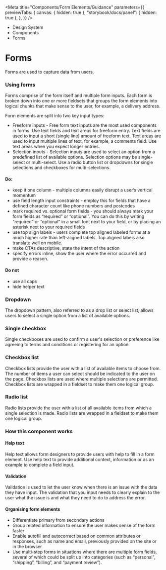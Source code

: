 
<Meta
	title="Components/Form Elements/Guidance"
	parameters={{
		previewTabs: {
			canvas: { hidden: true },
			"storybook/docs/panel": { hidden: true },
		},
	}}
/>

<div className="act-docs-container">
	<Masthead />
	<main className="act-body">
		<div className="act-flex act-flex-light-purple">
			<div className="act-flex__container act-flex__container-padding-trim">
				<div className="act-flex__grid">
					<div className="act-flex__row">
						<div className="act-col__cw-12">
							<div className="act-box">
								<div className="act-breadcrumbs">
									<ul className="act-breadcrumbs__container">
										<li className="act-breadcrumbs__crumb act-h6">
											<LinkTo className="act-breadcrumbs__crumb__link" kind="system-introduction--page">
												Design System <i className="fa-solid fa-angle-right"></i>
											</LinkTo>
										</li>
										<li className="act-breadcrumbs__crumb act-h6">
											<LinkTo className="act-breadcrumbs__crumb__link" kind="components-overview--page">
												Components <i className="fa-solid fa-angle-right"></i>
											</LinkTo>
										</li>
										<li className="act-breadcrumbs__crumb act-h6">
											<LinkTo className="act-breadcrumbs__crumb__link" kind="components-overview--pageoverview--page">
												Forms <i className="fa-solid fa-angle-right"></i>
											</LinkTo>
										</li>
									</ul>
								</div>
								<h1>Forms</h1>
								<p>Forms are used to capture data from users.</p>
							</div>
						</div>
					</div>
				</div>
			</div>
		</div>
		<div className="act-flex">
			<div className="act-flex__container">
				<div className="act-flex__grid">
					<div className="act-flex__row">
						<div className="act-col__cw-12">
							<div className="act-box">
								<h3>Using forms</h3>
								<p>Forms comprise of the form itself and multiple form inputs. Each form is broken down into one or more fieldsets that groups the form elements into logical chunks that make sense to the user, for example, a delivery address.</p>
								<p>Form elements are split into two key input types:</p>
								<ul>
									<li>Freeform inputs - Free form text inputs are the most used components in forms. Use text fields and text areas for freeform entry. Text fields are used to input a short (single line) amount of freeform text. Text areas are used to input multiple lines of text, for example, a comments field. Use text areas when you expect longer entries.</li>
									<li>Selection inputs - Selection inputs are used to select an option from a predefined list of available options. Selection options may be single-select or multi-select. Use a radio button list or dropdowns for single selections and checkboxes for multi-selections.</li>
								</ul>
								<h4>Do:</h4>
								<ul>
									<li>keep it one column - multiple columns easily disrupt a user’s vertical momentum</li>
									<li>use field length input constraints - employ this for fields that have a defined character count like phone numbers and postcodes</li>
									<li>mark required vs. optional form fields - you should always mark your form fields as “required” or “optional”. You can do this by writing “required” or “optional” in a small font next to your field, or by placing an asterisk next to your required fields</li>
									<li>use top align labels - users complete top aligned labeled forms at a much higher rate than left-aligned labels. Top aligned labels also translate well on mobile.</li>
									<li>make CTAs descriptive, state the intent of the action</li>
									<li>specify errors inline, show the user where the error occurred and provide a reason.</li>
								</ul>
								<h4>Do not</h4>
								<ul>
									<li>use all caps</li>
									<li>hide helper text</li>
								</ul>
							</div>
						</div>
					</div>
					<div className="act-flex__row">
						<div className="act-col__cw-12">
							<div className="act-box">
								<h3>Dropdown</h3>
								<p>The dropdown pattern, also referred to as a drop list or select list, allows users to select a single option from a list of available options.</p>
							</div>
						</div>
					</div>
					<div className="act-flex__row">
						<div className="act-col__cw-12">
							<div className="act-box">
								<h3>Single checkbox</h3>
								<p>Single checkboxes are used to confirm a user's selection or preference like agreeing to terms and conditions or registering for an option.</p>
							</div>
						</div>
					</div>
					<div className="act-flex__row">
						<div className="act-col__cw-12">
							<div className="act-box">
								<h3>Checkbox list</h3>
								<p>Checkbox lists provide the user with a list of available items to choose from. The number of items a user can select should be indicated to the user on the page. Checkbox lists are used where multiple selections are permitted. Checkbox lists are wrapped in a fieldset to make them one logical group.</p>
							</div>
						</div>
					</div>
					<div className="act-flex__row">
						<div className="act-col__cw-12">
							<div className="act-box">
								<h3>Radio list</h3>
								<p>Radio lists provide the user with a list of all available items from which a single selection is made. Radio lists are wrapped in a fieldset to make them one logical group.</p>
							</div>
						</div>
					</div>
					<div className="act-flex__row">
						<div className="act-col__cw-12">
							<div className="act-box">
								<h3>How this component works</h3>
								<h4>Help text</h4>
								<p>Help text allows form designers to provide users with help to fill in a form element. Use help text to provide additional context, information or as an example to complete a field input.</p>
								<h4>Validation</h4>
								<p>Validation is used to let the user know when there is an issue with the data they have input. The validation that you input needs to clearly explain to the user what the issue is and what they need to do to address the error.</p>
								<h4>Organising form elements</h4>
								<ul>
									<li>Differentiate primary from secondary actions</li>
									<li>Group related information to ensure the user makes sense of the form faster</li>
									<li>Enable autofill and autocorrect based on common attributes or responses, such as name and email, previously provided on the site or in the browser</li>
									<li>Use multi-step forms in situations where there are multiple form fields, several of which could be split up into categories (such as “personal”, “shipping”, “billing”, and “payment review”).</li>
								</ul>
							</div>
						</div>
					</div>
				</div>
    		</div>
    	</div>
    </main>
    <footer className="act-footer">
    	<AoC />
    	<Footer />
    </footer>

</div>

